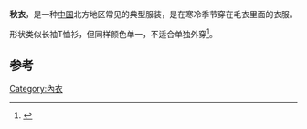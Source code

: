 '''秋衣'''，是一种[[中国|中国]]北方地区常见的典型服装，是在寒冷季节穿在毛衣里面的衣服。

形状类似长袖T恤衫，但同样颜色单一，不适合单独外穿<ref>{{cite book|author1=王慎明|title=亚洲育儿圣经 0-1岁|date=2014年9月|publisher=成都：四川科学技术出版社|isbn=978-7-5364-7922-7|pages=128|accessdate=2017-03-19}}</ref>。

== 参考==
{{reflist}}
[[Category:內衣|Category:內衣]]